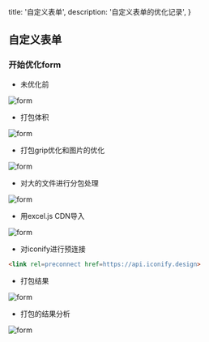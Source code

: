   title: '自定义表单',
  description: '自定义表单的优化记录',
}

## 自定义表单

### 开始优化form


- 未优化前

![form](./image.png)

- 打包体积

![form](./image3.png)

- 打包grip优化和图片的优化

![form](./image1.png)

- 对大的文件进行分包处理

![form](./image4.png)

- 用excel.js CDN导入

![form](./image6.png)

- 对iconify进行预连接

```html
<link rel=preconnect href=https://api.iconify.design>
```


- 打包结果

![form](./image7.png)

- 打包的结果分析

![form](./image5.png)




